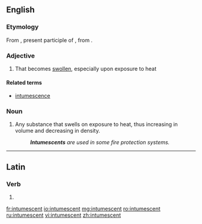 ==English==

===Etymology===
From {{etyl|la|en}} {{m|la|intumēscēns}}, present participle of {{m|la|intumescō||rise, swell}}, from {{m|la|tumescō||become inflated}}.

===Adjective===
{{en-adj}}

# That becomes [[swollen]], especially upon exposure to heat

====Related terms====
* [[intumescence]]

===Noun===
{{en-noun}}

# Any substance that swells on exposure to heat, thus increasing in volume and decreasing in density.
#: '''''Intumescents''' are used in some fire protection systems.''

----

==Latin==

===Verb===
{{la-verb-form|intumēscent}}

# {{inflection of|intumēscō||3|p|futr|actv|indc|lang=la}}

[[fr:intumescent]]
[[io:intumescent]]
[[mg:intumescent]]
[[ro:intumescent]]
[[ru:intumescent]]
[[vi:intumescent]]
[[zh:intumescent]]